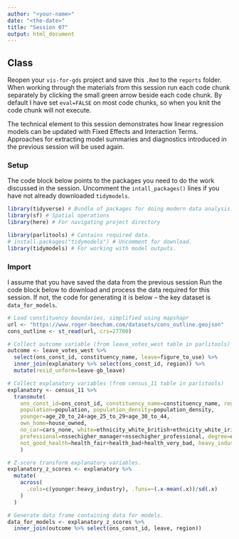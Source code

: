 ```yaml
---
author: "<your-name>"
date: "<the-date>"
title: "Session 07"
output: html_document
---
```


## Class

Reopen your `vis-for-gds` project and save this `.Rmd` to the `reports` folder. When working through the materials from this session run each code chunk separately by clicking the small green arrow beside each code chunk. By default I have set `eval=FALSE` on most code chunks, so when you knit the code chunk will not execute.

The technical element to this session demonstrates how linear regression models can be updated with Fixed Effects and Interaction Terms. Approaches for extracting model summaries and diagnostics introduced in the previous session will be used again.

### Setup

The code block below points to the packages you need to do the work discussed in the session. Uncomment the `intall_packages()` lines if you have not already downloaded `tidymodels`.

```r
library(tidyverse) # Bundle of packages for doing modern data analysis.
library(sf) # Spatial operations
library(here) # For navigating project directory

library(parlitools) # Contains required data.
# install.packages("tidymodels") # Uncomment for download.
library(tidymodels) # For working with model outputs.
```

### Import

I assume that you have saved the data from the previous session Run the code block below to download and process the data required for this session. If not, the code for generating it is below -- the key dataset is `data_for_models`.

```r
# Load constituency boundaries, simplified using mapshapr
url <- "https://www.roger-beecham.com/datasets/cons_outline.geojson"
cons_outline <- st_read(url, crs=27700)

# Collect outcome variable (from leave_votes_west table in parlitools)
outcome <- leave_votes_west %>%
  select(ons_const_id, constituency_name, leave=figure_to_use) %>%
  inner_join(explanatory %>% select(ons_const_id, region)) %>%
  mutate(resid_unform=leave-gb_leave)

# Collect explanatory variables (from census_11 table in parlitools)
explanatory <- census_11 %>%
  transmute(
    ons_const_id=ons_const_id, constituency_name=constituency_name, region=region,
    population=population, population_density=population_density,
    younger=age_20_to_24+age_25_to_29+age_30_to_44,
    own_home=house_owned,
    no_car=cars_none, white=ethnicity_white_british+ethnicity_white_irish,eu_born=born_other_eu, christian,
    professional=nssechigher_manager+nssechigher_professional, degree=qual_level_4,
    not_good_health=health_fair+health_bad+health_very_bad, heavy_industry=industry_manufacturing+industry_transport
    )

# Z-score transform explanatory variables.
explanatory_z_scores <- explanatory %>%
  mutate(
    across(
      .cols=c(younger:heavy_industry), .funs=~(.x-mean(.x))/sd(.x)
    )
  )

# Generate data frame containing data for models.
data_for_models <- explanatory_z_scores %>%
  inner_join(outcome %>% select(ons_const_id, leave, region))
```
